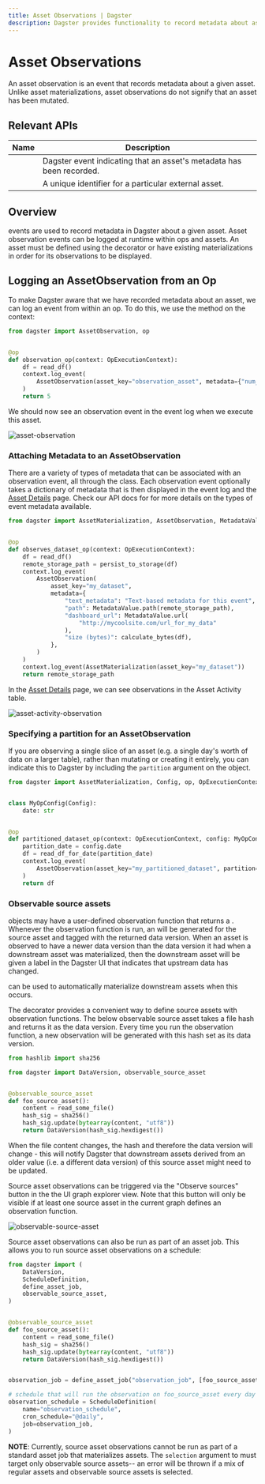 ```yaml
---
title: Asset Observations | Dagster
description: Dagster provides functionality to record metadata about assets.
---
```


# Asset Observations

An asset observation is an event that records metadata about a given asset. Unlike asset materializations, asset observations do not signify that an asset has been mutated.

## Relevant APIs

| Name                                   | Description                                                          |
| -------------------------------------- | -------------------------------------------------------------------- |
| <PyObject object="AssetObservation" /> | Dagster event indicating that an asset's metadata has been recorded. |
| <PyObject object="AssetKey" />         | A unique identifier for a particular external asset.                 |

## Overview

<PyObject object="AssetObservation" /> events are used to record metadata in Dagster
about a given asset. Asset observation events can be logged at runtime within ops
and assets. An asset must be defined using the <PyObject
object="asset"
decorator
/> decorator or have existing materializations in order for its observations to be
displayed.

## Logging an AssetObservation from an Op

To make Dagster aware that we have recorded metadata about an asset, we can log an <PyObject object="AssetObservation" /> event from within an op. To do this, we use the method <PyObject object="OpExecutionContext" method="log_event" /> on the context:

```python file=/concepts/assets/observations.py startafter=start_observation_asset_marker_0 endbefore=end_observation_asset_marker_0
from dagster import AssetObservation, op


@op
def observation_op(context: OpExecutionContext):
    df = read_df()
    context.log_event(
        AssetObservation(asset_key="observation_asset", metadata={"num_rows": len(df)})
    )
    return 5
```

We should now see an observation event in the event log when we execute this asset.

<Image
alt="asset-observation"
src="/images/concepts/assets/observation.png"
width={1417}
height={917}
/>

### Attaching Metadata to an AssetObservation

There are a variety of types of metadata that can be associated with an observation event, all through the <PyObject object="MetadataValue" /> class. Each observation event optionally takes a dictionary of metadata that is then displayed in the event log and the [Asset Details](/concepts/dagster-ui#asset-details) page. Check our API docs for <PyObject object="MetadataValue" /> for more details on the types of event metadata available.

```python file=concepts/assets/observations.py startafter=start_observation_asset_marker_2 endbefore=end_observation_asset_marker_2
from dagster import AssetMaterialization, AssetObservation, MetadataValue, op


@op
def observes_dataset_op(context: OpExecutionContext):
    df = read_df()
    remote_storage_path = persist_to_storage(df)
    context.log_event(
        AssetObservation(
            asset_key="my_dataset",
            metadata={
                "text_metadata": "Text-based metadata for this event",
                "path": MetadataValue.path(remote_storage_path),
                "dashboard_url": MetadataValue.url(
                    "http://mycoolsite.com/url_for_my_data"
                ),
                "size (bytes)": calculate_bytes(df),
            },
        )
    )
    context.log_event(AssetMaterialization(asset_key="my_dataset"))
    return remote_storage_path
```

In the [Asset Details](/concepts/dagster-ui#asset-details) page, we can see observations in the Asset Activity table.

<Image
alt="asset-activity-observation"
src="/images/concepts/assets/asset-activity-observation.png"
width={1758}
height={1146}
/>

### Specifying a partition for an AssetObservation

If you are observing a single slice of an asset (e.g. a single day's worth of data on a larger table), rather than mutating or creating it entirely, you can indicate this to Dagster by including the `partition` argument on the object.

```python file=/concepts/assets/observations.py startafter=start_partitioned_asset_observation endbefore=end_partitioned_asset_observation
from dagster import AssetMaterialization, Config, op, OpExecutionContext


class MyOpConfig(Config):
    date: str


@op
def partitioned_dataset_op(context: OpExecutionContext, config: MyOpConfig):
    partition_date = config.date
    df = read_df_for_date(partition_date)
    context.log_event(
        AssetObservation(asset_key="my_partitioned_dataset", partition=partition_date)
    )
    return df
```

### Observable source assets

<PyObject object="SourceAsset" /> objects may have a user-defined observation function
that returns a <PyObject object="DataVersion" />. Whenever the observation
function is run, an <PyObject object="AssetObservation" /> will be generated for
the source asset and tagged with the returned data version. When an asset is
observed to have a newer data version than the data version it had when a
downstream asset was materialized, then the downstream asset will be given a
label in the Dagster UI that indicates that upstream data has changed.

<PyObject object="AutoMaterializePolicy" pluralize /> can be used to automatically
materialize downstream assets when this occurs.

The <PyObject object="observable_source_asset" /> decorator provides a convenient way to define source assets with observation functions. The below observable source asset takes a file hash and returns it as the data version. Every time you run the observation function, a new observation will be generated with this hash set as its data version.

```python file=/concepts/assets/observable_source_assets.py startafter=start_plain endbefore=end_plain
from hashlib import sha256

from dagster import DataVersion, observable_source_asset


@observable_source_asset
def foo_source_asset():
    content = read_some_file()
    hash_sig = sha256()
    hash_sig.update(bytearray(content, "utf8"))
    return DataVersion(hash_sig.hexdigest())
```

When the file content changes, the hash and therefore the data version will change - this will notify Dagster that downstream assets derived from an older value (i.e. a different data version) of this source asset might need to be updated.

Source asset observations can be triggered via the "Observe sources" button in the the UI graph explorer view. Note that this button will only be visible if at least one source asset in the current graph defines an observation function.

<Image
alt="observable-source-asset"
src="/images/concepts/assets/observe-sources.png"
width={1768}
height={1282}
/>

Source asset observations can also be run as part of an asset job. This allows you to run source asset observations on a schedule:

```python file=/concepts/assets/observable_source_assets.py startafter=start_schedule endbefore=end_schedule
from dagster import (
    DataVersion,
    ScheduleDefinition,
    define_asset_job,
    observable_source_asset,
)


@observable_source_asset
def foo_source_asset():
    content = read_some_file()
    hash_sig = sha256()
    hash_sig.update(bytearray(content, "utf8"))
    return DataVersion(hash_sig.hexdigest())


observation_job = define_asset_job("observation_job", [foo_source_asset])

# schedule that will run the observation on foo_source_asset every day
observation_schedule = ScheduleDefinition(
    name="observation_schedule",
    cron_schedule="@daily",
    job=observation_job,
)
```

**NOTE**: Currently, source asset observations cannot be run as part of a standard asset job that materializes assets. The `selection` argument to <PyObject object="define_asset_job" /> must target only observable source assets-- an error will be thrown if a mix of regular assets and observable source assets is selected.
